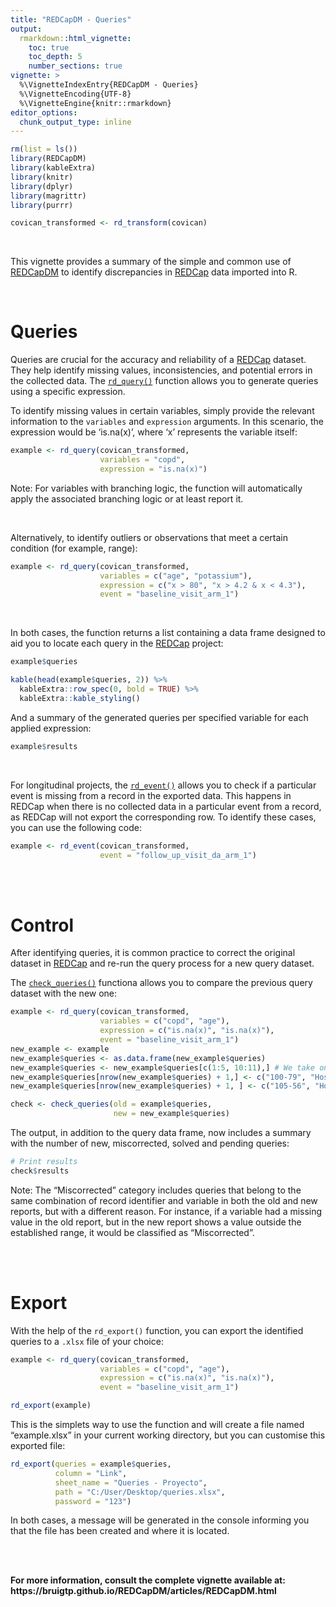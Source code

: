 ---
title: "REDCapDM - Queries"
output:
  rmarkdown::html_vignette:
    toc: true
    toc_depth: 5
    number_sections: true
vignette: >
  %\VignetteIndexEntry{REDCapDM - Queries}
  %\VignetteEncoding{UTF-8}
  %\VignetteEngine{knitr::rmarkdown}
editor_options: 
  chunk_output_type: inline
---


```{r message=FALSE, warning=FALSE, include=FALSE}
rm(list = ls())
library(REDCapDM) 
library(kableExtra)
library(knitr)
library(dplyr)
library(magrittr)
library(purrr)

covican_transformed <- rd_transform(covican)
```

<br>

This vignette provides a summary of the simple and common use of [REDCapDM](https://github.com/bruigtp/REDCapDM) to identify discrepancies in [REDCap](https://www.project-redcap.org/) data imported into R.

<br>


# **Queries**

Queries are crucial for the accuracy and reliability of a [REDCap](https://www.project-redcap.org/) dataset. They help identify missing values, inconsistencies, and potential errors in the collected data. The [`rd_query()`](https://bruigtp.github.io/REDCapDM/reference/rd_query.html) function allows you to generate queries using a specific expression.

To identify missing values in certain variables, simply provide the relevant information to the `variables` and `expression` arguments. In this scenario, the expression would be 'is.na(x)', where 'x' represents the variable itself:

```{r echo=TRUE, message=FALSE, warning=FALSE}
example <- rd_query(covican_transformed,
                    variables = "copd",
                    expression = "is.na(x)")
```

Note: For variables with branching logic, the function will automatically apply the associated branching logic or at least report it.

<br>

Alternatively, to identify outliers or observations that meet a certain condition (for example, range):

```{r message=FALSE, warning=TRUE, comment=NA}
example <- rd_query(covican_transformed,
                    variables = c("age", "potassium"),
                    expression = c("x > 80", "x > 4.2 & x < 4.3"),
                    event = "baseline_visit_arm_1")
```

<br>

In both cases, the function returns a list containing a data frame designed to aid you to locate each query in the [REDCap](https://www.project-redcap.org/) project:

```{r echo=TRUE, message=FALSE, warning=FALSE, comment=NA, results='hide'}
example$queries
```

```{r echo=FALSE, message=FALSE, warning=FALSE, comment=NA}
kable(head(example$queries, 2)) %>% 
  kableExtra::row_spec(0, bold = TRUE) %>% 
  kableExtra::kable_styling()
```

And a summary of the generated queries per specified variable for each applied expression:

```{r echo=TRUE, message=FALSE, warning=FALSE, comment=NA}
example$results
```

<br>

For longitudinal projects, the [`rd_event()`](https://bruigtp.github.io/REDCapDM/reference/rd_event.html) allows you to check if a particular event is missing from a record in the exported data. This happens in REDCap when there is no collected data in a particular event from a record, as REDCap will not export the corresponding row. To identify these cases, you can use the following code:

```{r message=FALSE, warning=FALSE, comment=NA}
example <- rd_event(covican_transformed,
                    event = "follow_up_visit_da_arm_1")
```

<br>
<br>

# **Control**

After identifying queries, it is common practice to correct the original dataset in [REDCap](https://www.project-redcap.org/) and re-run the query process for a new query dataset.

The [`check_queries()`](https://bruigtp.github.io/REDCapDM/reference/check_queries.html) functiona allows you to compare the previous query dataset with the new one:

```{r message=FALSE, warning=FALSE, include=FALSE}
example <- rd_query(covican_transformed,
                    variables = c("copd", "age"),
                    expression = c("is.na(x)", "is.na(x)"),
                    event = "baseline_visit_arm_1")
new_example <- example
new_example$queries <- as.data.frame(new_example$queries)
new_example$queries <- new_example$queries[c(1:5, 10:11),] # We take only some of the previously created queries
new_example$queries[nrow(new_example$queries) + 1,] <- c("100-79", "Hospital 11", "Baseline visit", "Comorbidities", "copd", "-", "Chronic obstructive pulmonary disease", "The value is NA and it should not be missing", "100-79-4") # we create a new query
new_example$queries[nrow(new_example$queries) + 1, ] <- c("105-56", "Hospital 5", "Baseline visit", "Demographics", "age", "-", "Age", "The value is 80 and it should not be >70", "105-56-2")
```


```{r message=FALSE, warning=FALSE, comment=NA}
check <- check_queries(old = example$queries, 
                       new = new_example$queries)
```

The output, in addition to the query data frame, now includes a summary with the number of new, miscorrected, solved and pending queries:

```{r message=FALSE, warning=FALSE, comment=NA}
# Print results
check$results
```

Note: The "Miscorrected" category includes queries that belong to the same combination of record identifier and variable in both the old and new reports, but with a different reason. For instance, if a variable had a missing value in the old report, but in the new report shows a value outside the established range, it would be classified as "Miscorrected".

<br>
<br>

# **Export**

With the help of the `rd_export()` function, you can export the identified queries to a `.xlsx` file of your choice:

```{r message=FALSE, warning=FALSE, comment=NA, include=FALSE}
example <- rd_query(covican_transformed,
                    variables = c("copd", "age"),
                    expression = c("is.na(x)", "is.na(x)"),
                    event = "baseline_visit_arm_1")
```

```{r message=FALSE, warning=FALSE, comment=NA, eval=FALSE}
rd_export(example)
```

This is the simplets way to use the function and will create a file named "example.xlsx" in your current working directory, but you can customise this exported file:

```{r message=FALSE, warning=FALSE, comment=NA, eval=FALSE}
rd_export(queries = example$queries,
          column = "Link",
          sheet_name = "Queries - Proyecto",
          path = "C:/User/Desktop/queries.xlsx",
          password = "123") 
```

In both cases, a message will be generated in the console informing you that the file has been created and where it is located.


<br>
<br>

**For more information, consult the complete vignette available at: https://bruigtp.github.io/REDCapDM/articles/REDCapDM.html**

<br>
<br>
